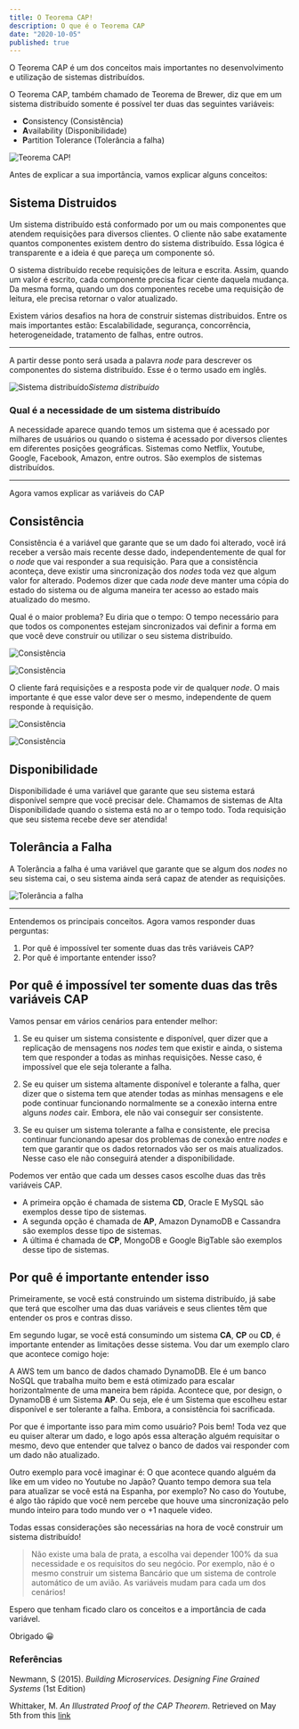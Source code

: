 ```yaml
---
title: O Teorema CAP!
description: O que é o Teorema CAP
date: "2020-10-05"
published: true
---
```


O Teorema CAP é um dos conceitos mais importantes no desenvolvimento e utilização de sistemas distribuídos.

O Teorema CAP, também chamado de Teorema de Brewer, diz que em um sistema distribuído somente é possível ter duas das seguintes variáveis:

- **C**onsistency (Consistência)
- **A**vailability (Disponibilidade)
- **P**artition Tolerance (Tolerância a falha)

![Teorema CAP!](//assets/cap_theorem.png)

Antes de explicar a sua importância, vamos explicar alguns conceitos:

## Sistema Distruidos

Um sistema distribuído está conformado por um ou mais componentes que atendem requisições para diversos clientes. O cliente não sabe exatamente quantos componentes existem dentro do sistema distribuído. Essa lógica é transparente e a ideia é que pareça um componente só.

O sistema distribuído recebe requisições de leitura e escrita. Assim, quando um valor é escrito, cada componente precisa ficar ciente daquela mudança. Da mesma forma, quando um dos componentes recebe uma requisição de leitura, ele precisa retornar o valor atualizado.

Existem vários desafios na hora de construir sistemas distribuidos. Entre os mais importantes estão: Escalabilidade, segurança, concorrência, heterogeneidade, tratamento de falhas, entre outros.

---

A partir desse ponto será usada a palavra _node_ para descrever os componentes do sistema distribuído. Esse é o termo usado em inglês.

![Sistema distribuído](//assets/distributed_sys.png)_Sistema distribuído_

### Qual é a necessidade de um sistema distribuído

A necessidade aparece quando temos um sistema que é acessado por milhares de usuários ou quando o sistema é acessado por diversos clientes em diferentes posições geográficas. Sistemas como Netflix, Youtube, Google, Facebook, Amazon, entre outros. São exemplos de sistemas distribuídos.

---

Agora vamos explicar as variáveis do CAP

## Consistência

Consistência é a variável que garante que se um dado foi alterado, você irá receber a versão mais recente desse dado, independentemente de qual for o _node_ que vai responder a sua requisição.
Para que a consistência aconteça, deve existir uma sincronização dos _nodes_ toda vez que algum valor for alterado. Podemos dizer que cada _node_ deve manter uma cópia do estado do sistema ou de alguma maneira ter acesso ao estado mais atualizado do mesmo.

Qual é o maior problema? Eu diria que o tempo: O tempo necessário para que todos os componentes estejam sincronizados vai definir a forma em que você deve construir ou utilizar o seu sistema distribuído.

![Consistência](/assets/consistency_1.png)

![Consistência](/assets/consistency_2.png)

O cliente fará requisições e a resposta pode vir de qualquer _node_. O mais importante é que esse valor deve ser o mesmo, independente de quem responde à requisição.

![Consistência](/assets/consistency_3.png)

![Consistência](/assets/consistency_4.png)

## Disponibilidade

Disponibilidade é uma variável que garante que seu sistema estará disponível sempre que você precisar dele. Chamamos de sistemas de Alta Disponibilidade quando o sistema está no ar o tempo todo. Toda requisição que seu sistema recebe deve ser atendida!

## Tolerância a Falha

A Tolerância a falha é uma variável que garante que se algum dos _nodes_ no seu sistema cai, o seu sistema ainda será capaz de atender as requisições.

![Tolerância a falha](/assets/partition_tolerance.png)

---

Entendemos os principais conceitos. Agora vamos responder duas perguntas:

1. Por quê é impossível ter somente duas das três variáveis CAP?
2. Por quê é importante entender isso?

## Por quê é impossível ter somente duas das três variáveis CAP

Vamos pensar em vários cenários para entender melhor:

1. Se eu quiser um sistema consistente e disponível, quer dizer que a replicação de mensagens nos _nodes_ tem que existir e ainda, o sistema tem que responder a todas as minhas requisições. Nesse caso, é impossível que ele seja tolerante a falha.

2. Se eu quiser um sistema altamente disponível e tolerante a falha, quer dizer que o sistema tem que atender todas as minhas mensagens e ele pode continuar funcionando normalmente se a conexão interna entre alguns _nodes_ cair. Embora, ele não vai conseguir ser consistente.

3. Se eu quiser um sistema tolerante a falha e consistente, ele precisa continuar funcionando apesar dos problemas de conexão entre _nodes_ e tem que garantir que os dados retornados vão ser os mais atualizados. Nesse caso ele não conseguirá atender a disponibilidade.

Podemos ver então que cada um desses casos escolhe duas das três variáveis CAP.

- A primeira opção é chamada de sistema **CD**, Oracle E MySQL são exemplos desse tipo de sistemas.
- A segunda opção é chamada de **AP**, Amazon DynamoDB e Cassandra são exemplos desse tipo de sistemas.
- A última é chamada de **CP**, MongoDB e Google BigTable são exemplos desse tipo de sistemas.

## Por quê é importante entender isso

Primeiramente, se você está construindo um sistema distribuído, já sabe que terá que escolher uma das duas variáveis e seus clientes têm que entender os pros e contras disso.

Em segundo lugar, se você está consumindo um sistema **CA**, **CP** ou **CD**, é importante entender as limitações desse sistema. Vou dar um exemplo claro que acontece comigo hoje:

A AWS tem um banco de dados chamado DynamoDB. Ele é um banco NoSQL que trabalha muito bem e está otimizado para escalar horizontalmente de uma maneira bem rápida. Acontece que, por design, o DynamoDB é um Sistema **AP**. Ou seja, ele é um Sistema que escolheu estar disponível e ser tolerante a falha. Embora, a consistência foi sacrificada.

Por que é importante isso para mim como usuário? Pois bem! Toda vez que eu quiser alterar um dado, e logo após essa alteração alguém requisitar o mesmo, devo que entender que talvez o banco de dados vai responder com um dado não atualizado.

Outro exemplo para você imaginar é: O que acontece quando alguém da like em um video no Youtube no Japão? Quanto tempo demora sua tela para atualizar se você está na Espanha, por exemplo? No caso do Youtube, é algo tão rápido que você nem percebe que houve uma sincronização pelo mundo inteiro para todo mundo ver o +1 naquele video.

Todas essas considerações são necessárias na hora de você construir um sistema distribuído!

> Não existe uma bala de prata, a escolha vai depender 100% da sua necessidade e os requisitos do seu negócio. Por exemplo, não é o mesmo construir um sistema Bancário que um sistema de controle automático de um avião. As variáveis mudam para cada um dos cenários!

Espero que tenham ficado claro os conceitos e a importância de cada variável.

Obrigado 😀

### Referências

Newmann, S (2015). _Building Microservices. Designing Fine Grained Systems_ (1st Edition)

Whittaker, M. _An Illustrated Proof of the CAP Theorem_. Retrieved on May 5th from this [link](https://mwhittaker.github.io/blog/an_illustrated_proof_of_the_cap_theorem/)
